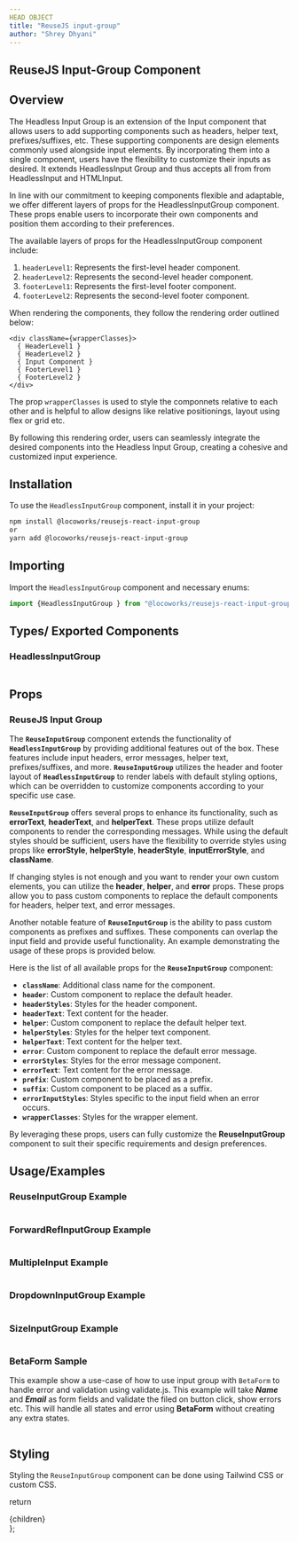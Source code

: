 ```yaml
---
HEAD OBJECT
title: "ReuseJS input-group"
author: "Shrey Dhyani"
---
```



## ReuseJS Input-Group Component

## Overview

The Headless Input Group is an extension of the Input component that allows users to add supporting components such as headers, helper text, prefixes/suffixes, etc. These supporting components are design elements commonly used alongside input elements. By incorporating them into a single component, users have the flexibility to customize their inputs as desired. It extends HeadlessInput Group and thus accepts all from from HeadlessInput and HTMLInput.

In line with our commitment to keeping components flexible and adaptable, we offer different layers of props for the HeadlessInputGroup component. These props enable users to incorporate their own components and position them according to their preferences.

The available layers of props for the HeadlessInputGroup component include:

1. `headerLevel1`: Represents the first-level header component.
2. `headerLevel2`: Represents the second-level header component.
3. `footerLevel1`: Represents the first-level footer component.
4. `footerLevel2`: Represents the second-level footer component.

When rendering the components, they follow the rendering order outlined below:

```
<div className={wrapperClasses}>
  { HeaderLevel1 }
  { HeaderLevel2 }
  { Input Component }
  { FooterLevel1 }
  { FooterLevel2 }
</div>
```

The prop `wrapperClasses` is used to style the componnets relative to each other and is helpful to allow designs like relative positionings, layout using flex or grid etc.

By following this rendering order, users can seamlessly integrate the desired components into the Headless Input Group, creating a cohesive and customized input experience.
 
## Installation

To use the `HeadlessInputGroup` component, install it in your project:

```bash
npm install @locoworks/reusejs-react-input-group
or 
yarn add @locoworks/reusejs-react-input-group
```

## Importing

Import the `HeadlessInputGroup` component and necessary enums:

```jsx
import {HeadlessInputGroup } from "@locoworks/reusejs-react-input-group";
```

## Types/ Exported Components

### HeadlessInputGroup

<Sample/>

```js path=../../components/input-group/Sample name=Sample
```

## Props
### ReuseJS Input Group
The **`ReuseInputGroup`** component extends the functionality of **`HeadlessInputGroup`** by providing additional features out of the box. These features include input headers, error messages, helper text, prefixes/suffixes, and more. **`ReuseInputGroup`** utilizes the header and footer layout of **`HeadlessInputGroup`** to render labels with default styling options, which can be overridden to customize components according to your specific use case.

**`ReuseInputGroup`** offers several props to enhance its functionality, such as **errorText**, **headerText**, and **helperText**. These props utilize default components to render the corresponding messages. While using the default styles should be sufficient, users have the flexibility to override styles using props like **errorStyle**, **helperStyle**, **headerStyle**, **inputErrorStyle**, and **className**.

If changing styles is not enough and you want to render your own custom elements, you can utilize the **header**, **helper**, and **error** props. These props allow you to pass custom components to replace the default components for headers, helper text, and error messages.

Another notable feature of **`ReuseInputGroup`** is the ability to pass custom components as prefixes and suffixes. These components can overlap the input field and provide useful functionality. An example demonstrating the usage of these props is provided below.

Here is the list of all available props for the **`ReuseInputGroup`** component:

- **`className`**: Additional class name for the component.
- **`header`**: Custom component to replace the default header.
- **`headerStyles`**: Styles for the header component.
- **`headerText`**: Text content for the header.
- **`helper`**: Custom component to replace the default helper text.
- **`helperStyles`**: Styles for the helper text component.
- **`helperText`**: Text content for the helper text.
- **`error`**: Custom component to replace the default error message.
- **`errorStyles`**: Styles for the error message component.
- **`errorText`**: Text content for the error message.
- **`prefix`**: Custom component to be placed as a prefix.
- **`suffix`**: Custom component to be placed as a suffix.
- **`errorInputStyles`**: Styles specific to the input field when an error occurs.
- **`wrapperClasses`**: Styles for the wrapper element.

By leveraging these props, users can fully customize the **ReuseInputGroup** component to suit their specific requirements and design preferences.

## Usage/Examples

### ReuseInputGroup Example

<ReuseExample/>

```js path=../../components/input-group/ReuseExample name=ReuseExample
```

### ForwardRefInputGroup Example

<ForwardRefInputGroup/>

```js path=../../components/input-group/ForwardRefInputGroup name=ForwardRefInputGroup
```

### MultipleInput Example

<MultipleInput/>

```js path=../../components/input-group/MultipleInput name=MultipleInput
```


### DropdownInputGroup Example

<DropdownInputGroup/>

```js path=../../components/input-group/DropdownInputGroup name=DropdownInputGroup
```


### SizeInputGroup Example

<SizeInputGroup/>

```js path=../../components/input-group/SizeInputGroup name=SizeInputGroup
```

### BetaForm Sample

This example show a use-case of how to use input group with `BetaForm` to handle error and validation using validate.js.
This example will take ***Name*** and ***Email*** as form fields and validate the filed on button click, show errors etc.
This will handle all states and error using **BetaForm** without creating any extra states.

<BetaFormSample/>

```js path=../../components/input-group/BetaFormSample name=BetaFormSample
```

## Styling

Styling the `ReuseInputGroup` component can be done using Tailwind CSS or custom CSS.


  return <div className="prose max-w-full mx-4 pb-10" >{children}</div>
};
